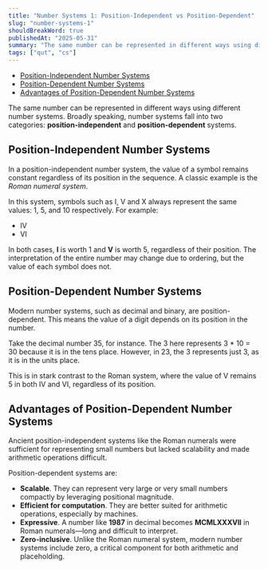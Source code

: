 ```yaml
---
title: "Number Systems 1: Position-Independent vs Position-Dependent"
slug: "number-systems-1"
shouldBreakWord: true
publishedAt: "2025-05-31"
summary: "The same number can be represented in different ways using different number systems."
tags: ["qut", "cs"]
---
```


- [Position-Independent Number Systems](#position-independent-number-systems)
- [Position-Dependent Number Systems](#position-dependent-number-systems)
- [Advantages of Position-Dependent Number Systems](#advantages-of-position-dependent-number-systems)

The same number can be represented in different ways using different number systems. Broadly speaking, number systems fall into two categories: **position-independent** and **position-dependent** systems.

## Position-Independent Number Systems

In a position-independent number system, the value of a symbol remains constant regardless of its position in the sequence. A classic example is the _Roman numeral system_.

In this system, symbols such as I, V and X always represent the same values: 1, 5, and 10 respectively. For example:

- IV
- VI

In both cases, **I** is worth 1 and **V** is worth 5, regardless of their position. The interpretation of the entire number may change due to ordering, but the value of each symbol does not.

## Position-Dependent Number Systems

Modern number systems, such as decimal and binary, are position-dependent. This means the value of a digit depends on its position in the number.

Take the decimal number 35, for instance. The 3 here represents 3 \* 10 = 30 because it is in the tens place. However, in 23, the 3 represents just 3, as it is in the units place.

This is in stark contrast to the Roman system, where the value of V remains 5 in both IV and VI, regardless of its position.

## Advantages of Position-Dependent Number Systems

Ancient position-independent systems like the Roman numerals were sufficient for representing small numbers but lacked scalability and made arithmetic operations difficult.

Position-dependent systems are:

- **Scalable**. They can represent very large or very small numbers compactly by leveraging positional magnitude.
- **Efficient for computation**. They are better suited for arithmetic operations, especially by machines.
- **Expressive**. A number like **1987** in decimal becomes **MCMLXXXVII** in Roman numerals—long and difficult to interpret.
- **Zero-inclusive**. Unlike the Roman numeral system, modern number systems include zero, a critical component for both arithmetic and placeholding.
